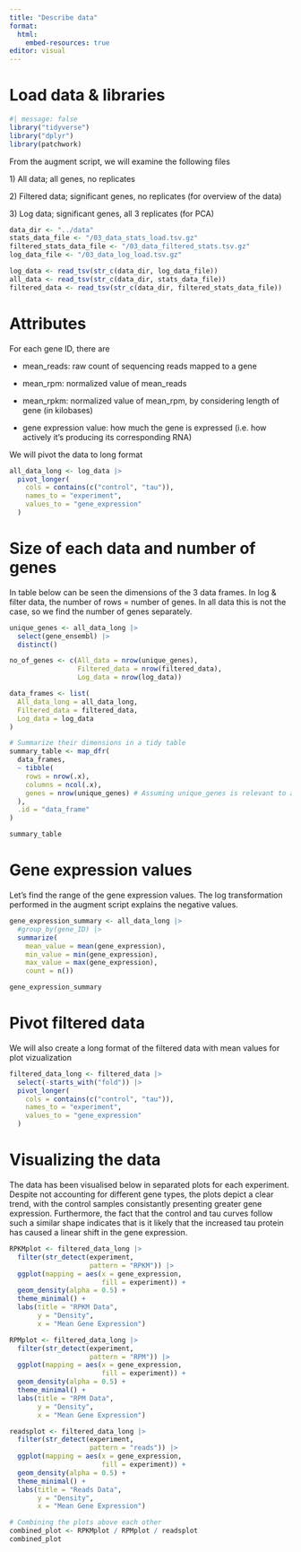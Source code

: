 ```yaml
---
title: "Describe data"
format:
  html:
    embed-resources: true
editor: visual
---
```


# Load data & libraries

```r
#| message: false
library("tidyverse")
library("dplyr")
library(patchwork)
```

From the augment script, we will examine the following files

1\) All data; all genes, no replicates

2\) Filtered data; significant genes, no replicates (for overview of the data)

3\) Log data; significant genes, all 3 replicates (for PCA)

```r
data_dir <- "../data"
stats_data_file <- "/03_data_stats_load.tsv.gz"
filtered_stats_data_file <- "/03_data_filtered_stats.tsv.gz"
log_data_file <- "/03_data_log_load.tsv.gz" 

log_data <- read_tsv(str_c(data_dir, log_data_file))
all_data <- read_tsv(str_c(data_dir, stats_data_file))
filtered_data <- read_tsv(str_c(data_dir, filtered_stats_data_file))
```

# Attributes

For each gene ID, there are

-   mean_reads: raw count of sequencing reads mapped to a gene

-   mean_rpm: normalized value of mean_reads

-   mean_rpkm: normalized value of mean_rpm, by considering length of gene (in kilobases)

-   gene expression value: how much the gene is expressed (i.e. how actively it's producing its corresponding RNA)

We will pivot the data to long format

```r
all_data_long <- log_data |> 
  pivot_longer(
    cols = contains(c("control", "tau")), 
    names_to = "experiment", 
    values_to = "gene_expression"
  )
```

# Size of each data and number of genes

In table below can be seen the dimensions of the 3 data frames. In log & filter data, the number of rows = number of genes. In all data this is not the case, so we find the number of genes separately.

```r
unique_genes <- all_data_long |>
  select(gene_ensembl) |>
  distinct()

no_of_genes <- c(All_data = nrow(unique_genes),
                 Filtered_data = nrow(filtered_data),
                 Log_data = nrow(log_data))

data_frames <- list(
  All_data_long = all_data_long,
  Filtered_data = filtered_data,
  Log_data = log_data
)

# Summarize their dimensions in a tidy table
summary_table <- map_dfr(
  data_frames,
  ~ tibble(
    rows = nrow(.x),
    columns = ncol(.x),
    genes = nrow(unique_genes) # Assuming unique_genes is relevant to all
  ),
  .id = "data_frame"
)

summary_table
```

# Gene expression values

Let's find the range of the gene expression values. The log transformation performed in the augment script explains the negative values.

```r
gene_expression_summary <- all_data_long |>
  #group_by(gene_ID) |>
  summarize(
    mean_value = mean(gene_expression),
    min_value = min(gene_expression),
    max_value = max(gene_expression),
    count = n())

gene_expression_summary
```

# Pivot filtered data

We will also create a long format of the filtered data with mean values for plot vizualization

```r
filtered_data_long <- filtered_data |> 
  select(-starts_with("fold")) |> 
  pivot_longer(
    cols = contains(c("control", "tau")), 
    names_to = "experiment", 
    values_to = "gene_expression"
  )
```

# Visualizing the data

The data has been visualised below in separated plots for each experiment. Despite not accounting for different gene types, the plots depict a clear trend, with the control samples consistantly presenting greater gene expression. Furthermore, the fact that the control and tau curves follow such a similar shape indicates that is it likely that the increased tau protein has caused a linear shift in the gene expression.

```r
RPKMplot <- filtered_data_long |>
  filter(str_detect(experiment,
                    pattern = "RPKM")) |> 
  ggplot(mapping = aes(x = gene_expression,
                       fill = experiment)) + 
  geom_density(alpha = 0.5) + 
  theme_minimal() + 
  labs(title = "RPKM Data",
       y = "Density",
       x = "Mean Gene Expression")

RPMplot <- filtered_data_long |>
  filter(str_detect(experiment,
                    pattern = "RPM")) |> 
  ggplot(mapping = aes(x = gene_expression,
                       fill = experiment)) + 
  geom_density(alpha = 0.5) + 
  theme_minimal() + 
  labs(title = "RPM Data",
       y = "Density",
       x = "Mean Gene Expression")

readsplot <- filtered_data_long |>
  filter(str_detect(experiment,
                    pattern = "reads")) |> 
  ggplot(mapping = aes(x = gene_expression,
                       fill = experiment)) + 
  geom_density(alpha = 0.5) + 
  theme_minimal() + 
  labs(title = "Reads Data",
       y = "Density",
       x = "Mean Gene Expression")

# Combining the plots above each other
combined_plot <- RPKMplot / RPMplot / readsplot
combined_plot
```
